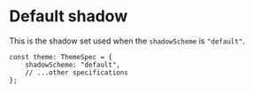 
<Meta title="Foundations/Shadow/Default" />

# Default shadow

This is the shadow set used when the `shadowScheme` is `"default"`.

```tsx
const theme: ThemeSpec = {
    shadowScheme: "default",
    // ...other specifications
};
```

<ShadowDisplay theme={LifeSGTheme} />
